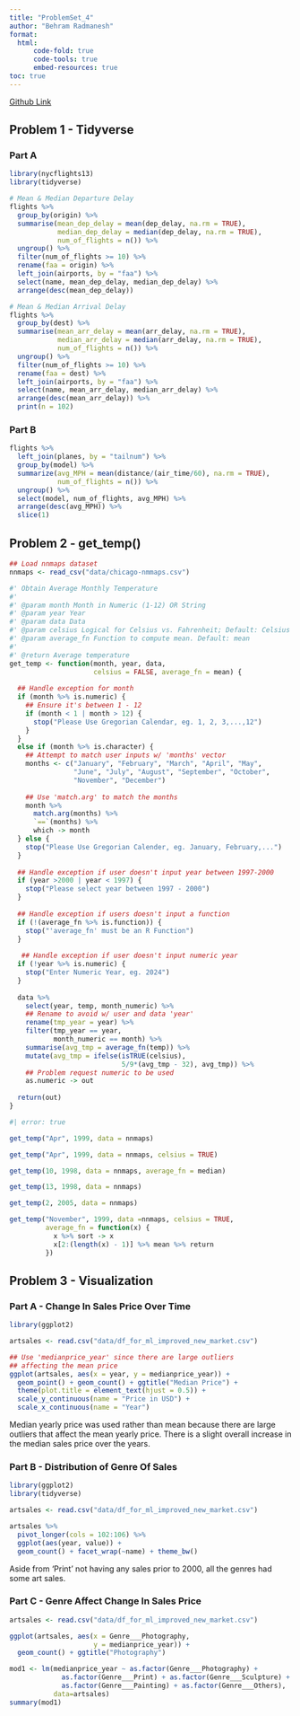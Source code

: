 ```yaml
---
title: "ProblemSet_4"
author: "Behram Radmanesh"
format: 
  html:
      code-fold: true
      code-tools: true
      embed-resources: true
toc: true
---
```


[Github Link](https://github.com/MediciPrime/STATS506/tree/main/ProblemSet_4)

## Problem 1 - Tidyverse

### Part A
```r
library(nycflights13)
library(tidyverse)

# Mean & Median Departure Delay
flights %>%
  group_by(origin) %>%
  summarise(mean_dep_delay = mean(dep_delay, na.rm = TRUE),
            median_dep_delay = median(dep_delay, na.rm = TRUE),
            num_of_flights = n()) %>%
  ungroup() %>%
  filter(num_of_flights >= 10) %>%
  rename(faa = origin) %>%
  left_join(airports, by = "faa") %>%
  select(name, mean_dep_delay, median_dep_delay) %>%
  arrange(desc(mean_dep_delay))

# Mean & Median Arrival Delay
flights %>%
  group_by(dest) %>%
  summarise(mean_arr_delay = mean(arr_delay, na.rm = TRUE),
            median_arr_delay = median(arr_delay, na.rm = TRUE),
            num_of_flights = n()) %>%
  ungroup() %>%
  filter(num_of_flights >= 10) %>%
  rename(faa = dest) %>%
  left_join(airports, by = "faa") %>%
  select(name, mean_arr_delay, median_arr_delay) %>%
  arrange(desc(mean_arr_delay)) %>%
  print(n = 102)
```

### Part B

```r
flights %>%
  left_join(planes, by = "tailnum") %>%
  group_by(model) %>%
  summarize(avg_MPH = mean(distance/(air_time/60), na.rm = TRUE),
            num_of_flights = n()) %>%
  ungroup() %>%
  select(model, num_of_flights, avg_MPH) %>%
  arrange(desc(avg_MPH)) %>%
  slice(1)

```

## Problem 2 - get_temp()

```r
## Load nnmaps dataset
nnmaps <- read_csv("data/chicago-nmmaps.csv")

#' Obtain Average Monthly Temperature
#'
#' @param month Month in Numeric (1-12) OR String
#' @param year Year
#' @param data Data
#' @param celsius Logical for Celsius vs. Fahrenheit; Default: Celsius 
#' @param average_fn Function to compute mean. Default: mean
#'
#' @return Average temperature
get_temp <- function(month, year, data, 
                     celsius = FALSE, average_fn = mean) {
  
  ## Handle exception for month
  if (month %>% is.numeric) {
    ## Ensure it's between 1 - 12
    if (month < 1 | month > 12) {
      stop("Please Use Gregorian Calendar, eg. 1, 2, 3,...,12")
    }
  }
  else if (month %>% is.character) {
    ## Attempt to match user inputs w/ 'months' vector
    months <- c("January", "February", "March", "April", "May",
                "June", "July", "August", "September", "October",
                "November", "December")
    
    ## Use 'match.arg' to match the months
    month %>%
      match.arg(months) %>%
      `==`(months) %>%
      which -> month
  } else {
    stop("Please Use Gregorian Calender, eg. January, February,...")
  }
  
  ## Handle exception if user doesn't input year between 1997-2000
  if (year >2000 | year < 1997) {
    stop("Please select year between 1997 - 2000")
  }
  
  ## Handle exception if users doesn't input a function
  if (!(average_fn %>% is.function)) {
    stop("'average_fn' must be an R Function")
  }
  
   ## Handle exception if user doesn't input numeric year
  if (!year %>% is.numeric) {
    stop("Enter Numeric Year, eg. 2024")
  }
  
  data %>%
    select(year, temp, month_numeric) %>%
    ## Rename to avoid w/ user and data 'year'
    rename(tmp_year = year) %>%
    filter(tmp_year == year,
           month_numeric == month) %>%
    summarise(avg_tmp = average_fn(temp)) %>%
    mutate(avg_tmp = ifelse(isTRUE(celsius), 
                            5/9*(avg_tmp - 32), avg_tmp)) %>%
    ## Problem request numeric to be used
    as.numeric -> out
  
  return(out)
}

```

```r
#| error: true

get_temp("Apr", 1999, data = nnmaps)

get_temp("Apr", 1999, data = nnmaps, celsius = TRUE)

get_temp(10, 1998, data = nnmaps, average_fn = median)

get_temp(13, 1998, data = nnmaps)

get_temp(2, 2005, data = nnmaps)

get_temp("November", 1999, data =nnmaps, celsius = TRUE,
         average_fn = function(x) {
           x %>% sort -> x
           x[2:(length(x) - 1)] %>% mean %>% return
         })
```

## Problem 3 - Visualization

### Part A - Change In Sales Price Over Time
```r
library(ggplot2)

artsales <- read.csv("data/df_for_ml_improved_new_market.csv")

## Use 'medianprice_year' since there are large outliers
## affecting the mean price
ggplot(artsales, aes(x = year, y = medianprice_year)) +
  geom_point() + geom_count() + ggtitle("Median Price") +
  theme(plot.title = element_text(hjust = 0.5)) +
  scale_y_continuous(name = "Price in USD") +
  scale_x_continuous(name = "Year")

```

Median yearly price was used rather than mean because there are large outliers that affect the mean yearly price. There is a slight overall increase in the median sales price over the years. 

### Part B - Distribution of Genre Of Sales
```r
library(ggplot2)
library(tidyverse)

artsales <- read.csv("data/df_for_ml_improved_new_market.csv")

artsales %>%
  pivot_longer(cols = 102:106) %>%
  ggplot(aes(year, value)) +
  geom_count() + facet_wrap(~name) + theme_bw()

```

Aside from 'Print' not having any sales prior to 2000, all the genres had some art sales.

### Part C - Genre Affect Change In Sales Price
```r
artsales <- read.csv("data/df_for_ml_improved_new_market.csv")

ggplot(artsales, aes(x = Genre___Photography, 
                     y = medianprice_year)) +
  geom_count() + ggtitle("Photography")

mod1 <- lm(medianprice_year ~ as.factor(Genre___Photography) +
             as.factor(Genre___Print) + as.factor(Genre___Sculpture) +
             as.factor(Genre___Painting) + as.factor(Genre___Others),
           data=artsales)
summary(mod1)



```

